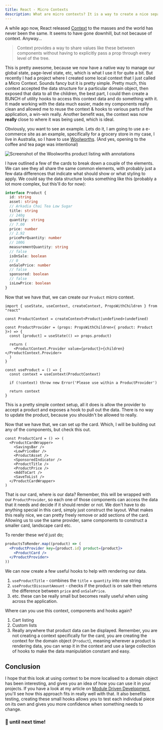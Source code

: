 ```yaml
---
title: React - Micro Contexts
description: What are micro contexts? It is a way to create a nice separation of domains and group together data.
---
```


A while ago now, React released [Context](https://reactjs.org/docs/context.html) to the masses and the world has never been the same. It seems to have gone downhill, but not because of context. Anyway...

> Context provides a way to share values like these between components without having to explicitly pass a prop through every level of the tree.

This is pretty awesome, because we now have a native way to manage our global state, page-level state, etc, which is what I use it for quite a bit. But recently I had a project where I created some local context that I just called a Micro Context. Sounds fancy but it is pretty simple. Pretty much, this context accepted the data structure for a particular domain object, then exposed that data to all the children, the best part, I could then create a BUNCH of utility hooks to access this context data and do something with it. It made working with the data much easier, made my components really clean and allowed me to reuse the context & hooks to various parts of the application, a win-win really. Another benefit was, the context was now **really** close to where it was being used, which is ideal.

Obviously, you want to see an example. Lets do it, I am going to use a e-commerce site as an example, specifically for a grocery store in my case, I live in Australia, so I have to use [Woolworths](https://www.woolworths.com.au/shop/browse/pantry/tea-coffee). (And yes, opening to the coffee and tea page was intentional)

<img src="/images/woolworths-listing.png" alt="Screenshot of the Woolworths product listing with annotations" />

I have outlined a few of the cards to break down a couple of the elements. We can see they all share the same common elements, with probably just a few data differences that indicate what should show or what styling to apply. We could say the data structure looks something like this (probably a lot more complex, but this'll do for now):

```typescript
interface Product {
  id: string
  asset: string
  // Arkadia Chai Tea Low Sugar
  title: string
  // 240g
  quantity: string
  // 7.00
  price: number
  // 2.92
  pricePerQuantity: number
  // 100G
  measurementQuantity: string
  // false
  isOnSale: boolean
  // 0
  onSalePrice: number
  // false
  sponsored: boolean
  // false
  isLowPrice: boolean
}
```

Now that we have that, we can create our `Product` micro context.

```tsx
import { useState, useContext, createContext, PropsWithChildren } from "react"

const ProductContext = createContext<Product|undefined>(undefined)

const ProductProvider = (props: PropsWithChildren<{ product: Product }>) => {
  const [product] = useState(() => props.product)

  return (
    <ProductContext.Provider value={product}>{children}</ProductContext.Provider>
  )
}

const useProduct = () => {
  const context = useContext(ProductContext)

  if (!context) throw new Error('Please use within a ProductProvider')

  return context
}
```

This is a pretty simple context setup, all it does is allow the provider to accept a product and exposes a hook to pull out the data. There is no way to update the product, because you shouldn't be allowed to really.

Now that we have that, we can set up the card. Which, I will be building out any of the components, but check this out.

```tsx
const ProductCard = () => (
  <ProductCardWrapper>
    <SavingsBar />
    <LowPriceBar />
    <ProductAsset />
    <SponsoredIndicator />
    <ProductTitle />
    <ProductPrice />
    <AddToCart />
    <SaveToList />
  </ProductCardWrapper>
)
```

That is our card, where is our data? Remember, this will be wrapped with our `ProductProvider`, so each one of those components can access the data that it needs and decide if it should render or not. We don't have to do anything special in this card, simply just construct the layout. What makes this really nice, we can pretty freely remove or add sections of the card. Allowing us to use the same provider, same components to construct a smaller card, landscape card etc.

To render these we'd just do;

```jsx
productsToRender.map((product) => (
  <ProductProvider key={product.id} product={product}>
    <ProductCard />
  </ProductProvider>
))
```

We can now create a few useful hooks to help with rendering our data.

1. `useProductTitle` - combines the `title` + `quantity` into one string
2. `useProductDiscountAmount` - checks if the product is on sale then returns the difference between `price` and `onSalePrice`.
3. etc. these can be really small but becomes really useful when using across the application.

Where can you use this context, components and hooks again?

1. Cart listing
2. Custom lists
3. Really anywhere that product data can be displayed. Remember, you are not creating a context specifically for the card, you are creating the context for the domain object (`Product`), meaning wherever a product is rendering data, you can wrap it in the context and use a large collection of hooks to make the data manipulation constant and easy.

## Conclusion

I hope that this look at using context to be more localised to a domain object has been interesting, and gives you an idea of how you can use it in your projects. If you have a look at my article on [Module Driven Development](/software-design/module-driven-development), you'll see how this approach fits in really well with that. It also benefits testing, creating these small hooks allows you to test each individual piece on its own and gives you more confidence when something needs to change.

### 👋 until next time!

<Snippet file="latest-paper.mdx" />

